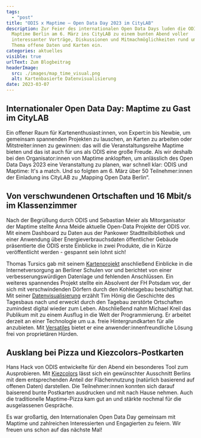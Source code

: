 ```yaml
---
tags:
  - "post"
title: "ODIS x Maptime – Open Data Day 2023 im CityLAB"
description: Zur Feier des internationalen Open Data Days luden die ODIS und
  Maptime Berlin am 6. März ins CityLAB zu einem bunten Abend voller
  interessanter Vorträge, Diskussionen und Mitmachmöglichkeiten rund um das
  Thema offene Daten und Karten ein.
categories: aktuelles
visible: true
urlText: Zum Blogbeitrag
headerImage:
  src: ./images/map_time_visual.png
  alt: Kartenbasierte Datenvisualisierung
date: 2023-03-07
---
```


## Internationaler Open Data Day: Maptime zu Gast im CityLAB

Ein offener Raum für Kartenenthusiast:innen, von Expert:in bis Newbie, um gemeinsam spannenden Projekten zu lauschen, an Karten zu arbeiten oder Mitstreiter:innen zu gewinnen: das will die Veranstaltungsreihe Maptime bieten und das ist auch für uns als ODIS eine große Freude. Als wir deshalb bei den Organisator:innen von Maptime anklopften, um anlässlich des Open Data Days 2023 eine Veranstaltung zu planen, war schnell klar: ODIS und Maptime: It's a match. Und so folgten am 6. März über 50 Teilnehmer:innen der Einladung ins CityLAB zu „Mapping Open Data Berlin“.



<ImageSection
  src={image1}
  caption="Full House im CityLAB Berlin"
  fullWidth
/>

## Von verschwundenen Ortschaften und 16 Mbit/s im Klassenzimmer

Nach der Begrüßung durch ODIS und Sebastian Meier als Mitorganisator der Maptime stellte Anna Meide aktuelle Open-Data Projekte der ODIS vor. Mit einem Dashboard zu Daten aus der Pankower Stadtteilbibliothek und einer Anwendung über Energieverbrauchsdaten öffentlicher Gebäude präsentierte die ODIS erste Einblicke in zwei Produkte, die in Kürze veröffentlicht werden - gespannt sein lohnt sich!

Thomas Tursics gab mit seinem [Kartenprojekt](https://tursics.github.io/schule-breitband-2021/) anschließend Einblicke in die Internetversorgung an Berliner Schulen vor und berichtet von einer verbesserungswürdigen Datenlage und fehlenden Anschlüssen. Ein weiteres spannendes Projekt stellte ein Absolvent der FH Potsdam vor, der sich mit verschwindenden Dörfern durch den Kohletagebau beschäftigt hat. Mit seiner [Datenvisualisierung](https://verschwundene-ortschaften.honigmitoe.de) erzählt Tim Hönig die Geschichte des Tagesbaus nach und erweckt durch den Tagebau zerstörte Ortschaften zumindest digital wieder zum Leben. Abschließend nahm Michael Kreil das Publikum mit zu einem Ausflug in die Welt der Programmierung. Er arbeitet derzeit an einer Technologie um u.a. freie Hintergrundkarten für alle anzubieten. Mit [Versatiles](https://github.com/versatiles-org) bietet er eine anwender:innenfreundliche Lösung frei von proprietären Hürden.


<ImageSection
  src={image2}
  caption="Spannende Vorträge von Tim Hönig, Thomas Tursics und Michael Kreil"
/>

## Ausklang bei Pizza und Kiezcolors-Postkarten

Hans Hack von ODIS entwickelte für den Abend ein besonderes Tool zum Ausprobieren. Mit [Kiezcolors](https://kiezcolors.odis-berlin.de/#13/52.49899/13.3915) lässt sich ein gewünschter Ausschnitt Berlins mit dem entsprechenden Anteil der Flächennutzung (natürlich basierend auf offenen Daten) darstellen. Die Teilnehmer:innen konnten sich darauf baiserend bunte Postkarten ausdrucken und mit nach Hause nehmen. Auch die traditionelle Maptime-Pizza kam gut an und stärkte nochmal für die ausgelassenen Gespräche.

Es war großartig, den Internationalen Open Data Day gemeinsam mit Maptime und zahlreichen Interessierten und Engagierten zu feiern. Wir freuen uns schon auf das nächste Mal!


<ImageSection
  src={image3}
  caption="Postkartendruck mit dem Projekt Kiezcolors"
/>


<ImageSection
  src={image4}
  caption="Datenvisualisierung als Postkartenmotiv"
/>


<ImageSection
  src={image5}
  caption="Gemütlicher Ausklang bei Pizza"
/>